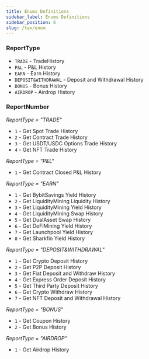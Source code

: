 ```yaml
---
title: Enums Definitions
sidebar_label: Enums Definitions
sidebar_position: 6
slug: /tax/enum
---
```


### ReportType
* `TRADE` - TradeHistory
* `P&L` - P&L History
* `EARN` - Earn History
* `DEPOSIT&WITHDRAWAL` - Deposit and Withdrawal History
* `BONUS` - Bonus History
* `AIRDROP` - Airdrop History

### ReportNumber
_ReportType = "TRADE"_

* `1` - Get Spot Trade History
* `2` - Get Contract Trade History
* `3` - Get USDT/USDC Options Trade History
* `4` - Get NFT Trade History

_ReportType = "P&L"_

* `1` - Get Contract Closed P&L History

_ReportType = "EARN"_

* `1` - Get BybitSavings Yield History
* `2` - Get LiquidityMining Liquidity History
* `3` - Get LiquidityMining Yield History
* `4` - Get LiquidityMining Swap History
* `5` - Get DualAsset Swap History
* `6` - Get DeFiMining Yield History
* `7` - Get Launchpool Yield History
* `8` - Get Sharkfin Yield History

_ReportType = "DEPOSIT&WITHDRAWAL"_

* `1` - Get Crypto Deposit History
* `2` - Get P2P Deposit History
* `3` - Get Fiat Deposit and Withdraw History
* `4` - Get Express Order Deposit History
* `5` - Get Third Party Deposit History
* `6` - Get Crypto Withdraw History
* `7` - Get NFT Deposit and Withdrawal History

_ReportType = "BONUS"_

* `1` - Get Coupon History
* `2` - Get Bonus History

_ReportType = "AIRDROP"_

* `1` - Get Airdrop History
